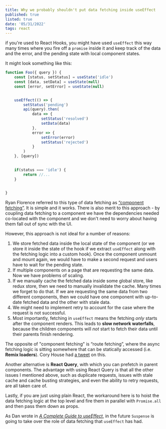 ```yaml
---
title: Why we probably shouldn't put data fetching inside useEffect
published: true
listed: true
date: '05/31/2022'
tags: react
---
```


if you're used to React Hooks, you might have used `useEffect` this way many times where you fire off a `promise` inside it and keep track of the data and the error, and the pending state with local component states.

It might look something like this:

```js
function Foo({ query }) {
	const [status, setStatus] = useState('idle')
	const [data, setData] = useState(null)
	const [error, setError] = useState(null)


	useEffect(() => {
	    setStatus('pending')
	    api(query).then(
	        data => {
	            setStatus('resolved')
	            setData(data)
	        },
	        error => {
	            setError(error)
	            setStatus('rejected')
	        }
	    )
	}, [query])
	

	if(status === 'idle') {
	    return //...
	}

	
}
```
Ryan Florence referred to this type of data fetching as [“component fetching”](https://twitter.com/ryanflorence/status/1531676843379593216). It is simple and it works. There is also merit to this approach - by coupling data fetching to a component we have the dependencies needed co-located with the component and we don't need to worry about having them fall out of sync with the UI.

However, this approach is not ideal for a number of reasons:
1. We store fetched data inside the local state of the component (or we store it inside the state of the hook if we extract `useEffect` along with the fetching logic into a custom hook). Once the component unmount and mount again, we would have to make a second request and users have to wait for the pending state. 
2. If multiple components on a page that are requesting the same data. Now we have problems of scaling.
3. If we manually cache the fetched data inside some global store, like redux store, then we need to manually invalidate the cache. Many times we forget to do that. If we are requesting the same data from two different components, then we could have one component with up-to-date fetched data and the other with stale data. 
4. We might need to implement retry to account for the case where the request is not successful.
5. Most importantly, fetching in `useEffect` means the fetching *only* starts after the component renders. This leads to **slow network waterfalls**, because the children components will *not* start to fetch their data until their parents finish rendering. 

The opposite of "component fetching" is “route fetching”, where the async fetching logic is sitting somewhere that can be statically accessed (i.e. **Remix loaders**). Cory House had [a tweet](https://twitter.com/housecor/status/1531675927997997057) on this.

Another alternative is **React Query**, with which you can prefetch in parent components. The advantage with using React Query is that all the other issues I mentioned above, such as duplicate requests, issues with stale cache and cache busting strategies, and even the ability to retry requests, are all taken care of.

Lastly, if you are just using plain React, the workaround here is to hoist the data fetching logic at the top level and fire them in parallel with `Promise.all` and then pass them down as props. 

As Dan wrote in *[A Complete Guide to useEffect](https://overreacted.io/a-complete-guide-to-useeffect/)*, in the future `Suspense` is going to take over the role of data fetching that `useEffect` has had.
